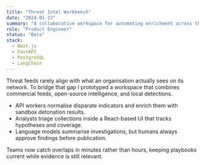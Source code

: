 ```yaml
---
title: "Threat Intel Workbench"
date: "2024-01-22"
summary: "A collaborative workspace for automating enrichment across threat feeds and internal telemetry."
role: "Product Engineer"
status: "Beta"
stack:
  - Next.js
  - FastAPI
  - PostgreSQL
  - LangChain
---
```


Threat feeds rarely align with what an organisation actually sees on its network. To bridge that gap I prototyped a workspace that combines commercial feeds, open-source intelligence, and local detections.

- API workers normalise disparate indicators and enrich them with sandbox detonation results.
- Analysts triage collections inside a React-based UI that tracks hypotheses and coverage.
- Language models summarise investigations, but humans always approve findings before publication.

Teams now catch overlaps in minutes rather than hours, keeping playbooks current while evidence is still relevant.
